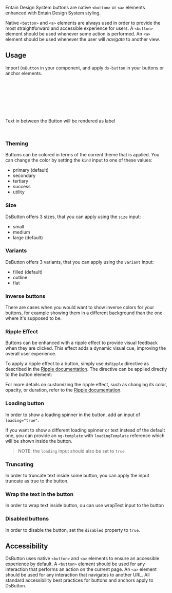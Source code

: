 

Entain Design System buttons are native `<button>` or `<a>` elements enhanced with Entain Design System styling.

Native `<button>` and `<a>` elements are always used in order to provide the most straightforward and accessible experience for users.
A `<button>` element should be used whenever some action is performed. An `<a>` element should be used whenever the user will <i>navigate</i> to another view.

<Canvas of={ButtonStories.LeftIcon} />

## Usage

Import `DsButton` in your component, and apply `ds-button` in your buttons or anchor elements.

```ts
import { DsButton } from '@frontend/ui/button'; // 👈 add to file imports

@Component({
    imports: [DsButton], // 👈 add to component imports
    template: `...`,
})
export class AppComponent {}
```

Text in between the Button will be rendered as label

```html
<button ds-button>The perfect button</button> <a ds-button routerLink="login">Login</a>
```

### Theming

Buttons can be colored in terms of the current theme that is applied. You can change the color by setting the `kind` input to one of these values:

-   primary (default)
-   secondary
-   tertiary
-   success
-   utility

### Size

DsButton offers 3 sizes, that you can apply using the `size` input:

-   small
-   medium
-   large (default)

### Variants

DsButton offers 3 variants, that you can apply using the `variant` input:

-   filled (default)
-   outline
-   flat

### Inverse buttons

There are cases when you would want to show inverse colors for your buttons, for example showing them in a different background than the one where it's supposed to be.

### Ripple Effect

Buttons can be enhanced with a ripple effect to provide visual feedback when they are clicked. This effect adds a dynamic visual cue, improving the overall user experience.

To apply a ripple effect to a button, simply use `dsRipple` directive as described in the [Ripple documentation](/docs/components-ripple--overview). The directive can be applied directly to the button element:

For more details on customizing the ripple effect, such as changing its color, opacity, or duration, refer to the [Ripple documentation](/docs/components-ripple--overview).

### Loading button

In order to show a loading spinner in the button, add an input of `loading="true"`.

If you want to show a different loading spinner or text instead of the default one, you can provide an `ng-template` with
`loadingTemplate` reference which will be shown inside the button.

> NOTE: the `loading` input should also be set to `true`

### Truncating

In order to truncate text inside some button, you can apply the input truncate as true to the button.

### Wrap the text in the button

In order to wrap text inside button, ou can use wrapText input to the button

### Disabled buttons

In order to disable the button, set the `disabled` property to `true`.

## Accessibility

DsButton uses native `<button>` and `<a>` elements to ensure an accessible experience by default.
A `<button>` element should be used for any interaction that performs an action on the current page.
An `<a>` element should be used for any interaction that navigates to another URL.
All standard accessibility best practices for buttons and anchors apply to DsButton.
